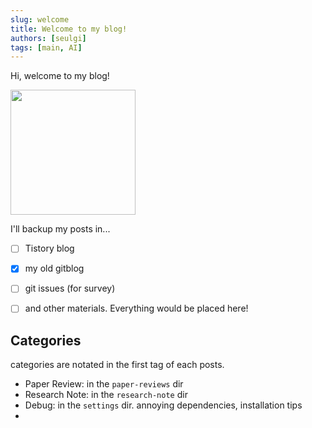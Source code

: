 ```yaml
---
slug: welcome
title: Welcome to my blog!
authors: [seulgi]
tags: [main, AI]
---
```


Hi, welcome to my blog!


<img src={MyLogo} width="200"/>


I'll backup my posts in...
- [ ] Tistory blog
- [x] my old gitblog
- [ ] git issues (for survey)
- [ ] and other materials.
Everything would be placed here!


## Categories
categories are notated in the first tag of each posts.
- Paper Review: in the `paper-reviews` dir
- Research Note: in the `research-note` dir
- Debug: in the `settings` dir. annoying dependencies, installation tips
- 